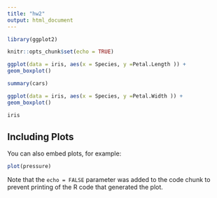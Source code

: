 ```yaml
---
title: "hw2"
output: html_document
---
```

```r
library(ggplot2)
```

```r
knitr::opts_chunk$set(echo = TRUE)
```

```r
ggplot(data = iris, aes(x = Species, y =Petal.Length )) +
geom_boxplot()
```


```r
summary(cars)
```

```r
ggplot(data = iris, aes(x = Species, y =Petal.Width )) +
geom_boxplot()
```
```r
iris
```

## Including Plots

You can also embed plots, for example:

```r
plot(pressure)
```

Note that the `echo = FALSE` parameter was added to the code chunk to prevent printing of the R code that generated the plot.
